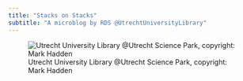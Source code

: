 ```yaml
---
title: "Stacks on Stacks"
subtitle: "A microblog by RDS @UtrechtUniversityLibrary"
---
```


![Utrecht University Library @Utrecht Science Park, copyright: Mark Hadden](https://cdn.archilovers.com/projects/b_730_d55077e241fa430ca25bb6cffd823724.jpg)